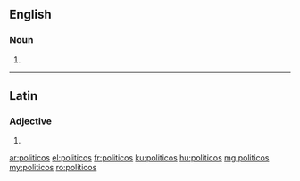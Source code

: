 ==English==

===Noun===
{{head|en|noun plural form}}

# {{plural of|politico|lang=en}}

----

==Latin==

===Adjective===
{{la-adj-form|polīticōs}}

# {{inflection of|polīticus||acc|m|p|lang=la}}

[[ar:politicos]]
[[el:politicos]]
[[fr:politicos]]
[[ku:politicos]]
[[hu:politicos]]
[[mg:politicos]]
[[my:politicos]]
[[ro:politicos]]